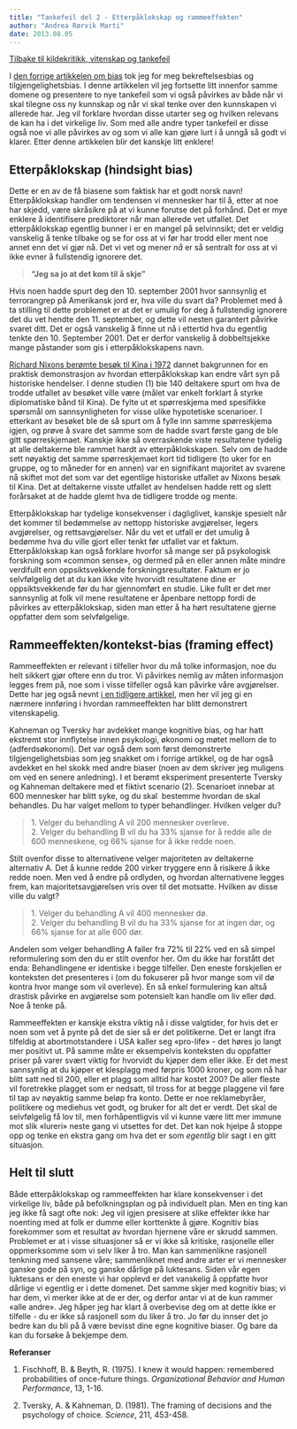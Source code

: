```yaml
---
title: "Tankefeil del 2 - Etterpåklokskap og rammeeffekten"
author: "Andrea Rørvik Marti"
date: 2013.08.05
---
```


[Tilbake til kildekritikk, vitenskap og tankefeil](../../kildekritikk.qmd "Kildekritikk, vitenskap og tankefeil")

I [den forrige artikkelen om bias](tankefeil1.qmd "Tankefeil del 1 – Bekreftelse og tilgjengelighet") tok jeg for meg bekreftelsesbias og tilgjengelighetsbias. I denne artikkelen vil jeg fortsette litt innenfor samme domene og presentere to nye tankefeil som vi også påvirkes av både når vi skal tilegne oss ny kunnskap og når vi skal tenke over den kunnskapen vi allerede har. Jeg vil forklare hvordan disse utarter seg og hvilken relevans de kan ha i det virkelige liv. Som med alle andre typer tankefeil er disse også noe vi alle påvirkes av og som vi alle kan gjøre lurt i å unngå så godt vi klarer. Etter denne artikkelen blir det kanskje litt enklere!

## Etterpåklokskap (hindsight bias)

Dette er en av de få biasene som faktisk har et godt norsk navn! Etterpåklokskap handler om tendensen vi mennesker har til å, etter at noe har skjedd, være skråsikre på at vi kunne forutse det på forhånd. Det er mye enklere å identifisere prediktorer når man allerede vet utfallet. Det etterpåklokskap egentlig bunner i er en mangel på selvinnsikt; det er veldig vanskelig å tenke tilbake og se for oss at vi før har trodd eller ment noe annet enn det vi gjør nå. Det vi vet og mener *nå* er så sentralt for oss at vi ikke evner å fullstendig ignorere det.

> **"Jeg sa jo at det kom til å skje"**

Hvis noen hadde spurt deg den 10. september 2001 hvor sannsynlig et terrorangrep på Amerikansk jord er, hva ville du svart da? Problemet med å ta stilling til dette problemet er at det er umulig for deg å fullstendig ignorere det du vet hendte den 11. september, og dette vil nesten garantert påvirke svaret ditt. Det er også vanskelig å finne ut nå i ettertid hva du egentlig tenkte den 10. September 2001. Det er derfor vanskelig å dobbeltsjekke mange påstander som gis i etterpåklokskapens navn.

[Richard Nixons berømte besøk til Kina i 1972](http://en.wikipedia.org/wiki/1972_Nixon_visit_to_China) dannet bakgrunnen for en praktisk demonstrasjon av hvordan etterpåklokskap kan endre vårt syn på historiske hendelser. I denne studien (1) ble 140 deltakere spurt om hva de trodde utfallet av besøket ville være (målet var enkelt forklart å styrke diplomatiske bånd til Kina). De fylte ut et spørreskjema med spesifikke spørsmål om sannsynligheten for visse ulike hypotetiske scenarioer. I etterkant av besøket ble de så spurt om å fylle inn samme spørreskjema igjen, og prøve å svare det samme som de hadde svart første gang de ble gitt spørreskjemaet. Kanskje ikke så overraskende viste resultatene tydelig at alle deltakerne ble rammet hardt av etterpåklokskapen. Selv om de hadde sett nøyaktig det samme spørreskjemaet kort tid tidligere (to uker for en gruppe, og to måneder for en annen) var en signifikant majoritet av svarene nå skiftet mot det som var det egentlige historiske utfallet av Nixons besøk til Kina. Det at deltakerne visste utfallet av hendelsen hadde rett og slett forårsaket at de hadde glemt hva de tidligere trodde og mente.

Etterpåklokskap har tydelige konsekvenser i dagliglivet, kanskje spesielt når det kommer til bedømmelse av nettopp historiske avgjørelser, legers avgjørelser, og rettsavgjørelser. Når du vet et utfall er det umulig å bedømme hva du ville gjort eller tenkt før utfallet var et faktum. Etterpåklokskap kan også forklare hvorfor så mange ser på psykologisk forskning som «common sense», og dermed på en eller annen måte mindre verdifullt enn oppsiktsvekkende forskningsresultater. Faktum er jo selvfølgelig det at du kan ikke vite hvorvidt resultatene dine er oppsiktsvekkende før du har gjennomført en studie. Like fullt er det mer sannsynlig at folk vil mene resultatene er åpenbare nettopp fordi de påvirkes av etterpåklokskap, siden man etter å ha hørt resultatene gjerne oppfatter dem som selvfølgelige.

## **Rammeeffekten/kontekst-bias (framing effect)**

Rammeeffekten er relevant i tilfeller hvor du må tolke informasjon, noe du helt sikkert gjør oftere enn du tror. Vi påvirkes nemlig av måten informasjon legges frem på, noe som i visse tilfeller også kan påvirke våre avgjørelser. Dette har jeg også nevnt [i en tidligere artikkel](http://www.friskogfunksjonell.no/darlig-livsstil-bare-latskap/ "Dårlig livsstil – bare latskap?"), men her vil jeg gi en nærmere innføring i hvordan rammeeffekten har blitt demonstrert vitenskapelig.

Kahneman og Tversky har avdekket mange kognitive bias, og har hatt ekstremt stor innflytelse innen psykologi, økonomi og møtet mellom de to (adferdsøkonomi). Det var også dem som først demonstrerte tilgjengelighetsbias som jeg snakket om i forrige artikkel, og de har også avdekket en hel skokk med andre biaser (noen av dem skriver jeg muligens om ved en senere anledning). I et berømt eksperiment presenterte Tversky og Kahneman deltakere med et fiktivt scenario (2). Scenarioet innebar at 600 mennesker har blitt syke, og du skal  bestemme hvordan de skal behandles. Du har valget mellom to typer behandlinger. Hvilken velger du?

> 1\. Velger du behandling A vil 200 mennesker overleve.\
> 2. Velger du behandling B vil du ha 33% sjanse for å redde alle de 600 menneskene, og 66% sjanse for å ikke redde noen.

Stilt ovenfor disse to alternativene velger majoriteten av deltakerne alternativ A. Det å kunne redde 200 virker tryggere enn å risikere å ikke redde noen. Men ved å endre på ordlyden, og hvordan alternativene legges frem, kan majoritetsavgjørelsen vris over til det motsatte. Hvilken av disse ville du valgt?

> 1\. Velger du behandling A vil 400 mennesker dø.\
> 2. Velger du behandling B vil du ha 33% sjanse for at ingen dør, og 66% sjanse for at alle 600 dør.

Andelen som velger behandling A faller fra 72% til 22% ved en så simpel reformulering som den du er stilt ovenfor her. Om du ikke har forstått det enda: Behandlingene er identiske i begge tilfeller. Den eneste forskjellen er konteksten det presenteres i (om du fokuserer på hvor mange som vil dø kontra hvor mange som vil overleve). En så enkel formulering kan altså drastisk påvirke en avgjørelse som potensielt kan handle om liv eller død. Noe å tenke på.

Rammeeffekten er kanskje ekstra viktig nå i disse valgtider, for hvis det er noen som vet å pynte på det de sier så er det politikerne. Det er langt ifra tilfeldig at abortmotstandere i USA kaller seg «pro-life» - det høres jo langt mer positivt ut. På samme måte er eksempelvis konteksten du oppfatter priser på varer svært viktig for hvorvidt du kjøper dem eller ikke. Er det mest sannsynlig at du kjøper et klesplagg med førpris 1000 kroner, og som nå har blitt satt ned til 200, eller et plagg som alltid har kostet 200? De aller fleste vil foretrekke plagget som er nedsatt, til tross for at begge plaggene vil føre til tap av nøyaktig samme beløp fra konto. Dette er noe reklamebyråer, politikere og mediehus vet godt, og bruker for alt det er verdt. Det skal de selvfølgelig få lov til, men forhåpentligvis vil vi kunne være litt mer immune mot slik «lureri» neste gang vi utsettes for det. Det kan nok hjelpe å stoppe opp og tenke en ekstra gang om hva det er som *egentlig* blir sagt i en gitt situasjon.

## Helt til slutt

Både etterpåklokskap og rammeeffekten har klare konsekvenser i det virkelige liv, både på befolkningsplan og på individuelt plan. Men en ting kan jeg ikke få sagt ofte nok: Jeg vil igjen presisere at slike effekter ikke har noenting med at folk er dumme eller korttenkte å gjøre. Kognitiv bias forekommer som et resultat av hvordan hjernene våre er skrudd sammen. Problemet er at i visse situasjoner så er vi ikke så kritiske, rasjonelle eller oppmerksomme som vi selv liker å tro. Man kan sammenlikne rasjonell tenkning med sansene våre; sammenliknet med andre arter er vi mennesker ganske gode på syn, og ganske dårlige på luktesans. Siden vår egen luktesans er den eneste vi har opplevd er det vanskelig å oppfatte hvor dårlige vi egentlig er i dette domenet. Det samme skjer med kognitiv bias; vi har dem, vi merker ikke at de er der, og derfor antar vi at de kun rammer «alle andre». Jeg håper jeg har klart å overbevise deg om at dette ikke er tilfelle - du er ikke så rasjonell som du liker å tro. Jo før du innser det jo bedre kan du bli på å være bevisst dine egne kognitive biaser. Og bare da kan du forsøke å bekjempe dem.

**Referanser**

1.  Fischhoff, B. & Beyth, R. (1975). I knew it would happen: remembered probabilities of once-future things. *Organizational Behavior and Human Performance*, 13, 1-16.

2.  Tversky, A. & Kahneman, D. (1981). The framing of decisions and the psychology of choice. *Science*, 211, 453-458.
